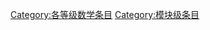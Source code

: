 {{noteta|1=zh-hans:模块;zh-hant:模組;}}
{{catmore1|[[专题:数学|专题:数学]]}}
{{Articles by Quality|topic=数学|project=数学|format=TOC}}
{{emptycat}}

[[Category:各等级数学条目|Category:各等级数学条目]]
[[Category:模块级条目|Category:模块级条目]]
